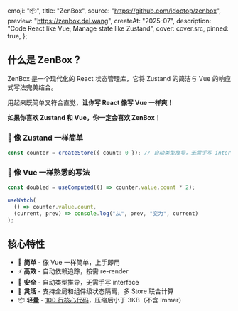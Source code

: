
  emoji: "📦",
  title: "ZenBox",
  source: "https://github.com/idootop/zenbox",
  preview: "https://zenbox.del.wang",
  createAt: "2025-07",
  description: "Code React like Vue, Manage state like Zustand",
  cover: cover.src,
  pinned: true,
};

## 什么是 ZenBox？

ZenBox 是一个现代化的 React 状态管理库，它将 Zustand 的简洁与 Vue 的响应式写法完美结合。

用起来既简单又符合直觉，**让你写 React 像写 Vue 一样爽！**

**如果你喜欢 Zustand 和 Vue，你一定会喜欢 ZenBox！**

### 🐻 像 Zustand 一样简单

```ts
const counter = createStore({ count: 0 }); // 自动类型推导，无需手写 interface
```

### 💚 像 Vue 一样熟悉的写法

```ts
const doubled = useComputed(() => counter.value.count * 2);

useWatch(
  () => counter.value.count,
  (current, prev) => console.log("从", prev, "变为", current)
);
```

## 核心特性

- 🚀 **简单** - 像 Vue 一样简单，上手即用
- ⚡ **高效** - 自动依赖追踪，按需 re-render
- 💪 **安全** - 自动类型推导，无需手写 interface
- 🎯 **灵活** - 支持全局和组件级状态隔离，多 Store 联合计算
- 📦 **轻量** - [100 行核心代码](https://zenbox.del.wang/cn/blog/react-state-management-in-100-lines)，压缩后小于 3KB（不含 Immer）
